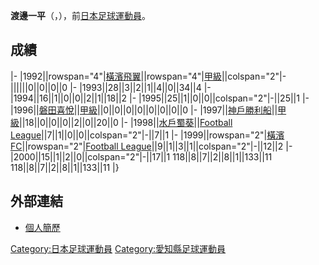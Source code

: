 {{About|名为渡邊一平的日本足球运动员|同名的日本游泳运动员|渡边一平 (游泳运动员)}}
{{Infobox football biography
|name=渡邊一平
|image=
|fullname=渡邊一平
|birth_date={{Birth date and age|1969|9|28}}
|cityofbirth=[[愛知縣|愛知縣]]
|countryofbirth=[[日本|日本]]
|position=[[後衛_(足球)|後衛]]
|currentclub=
|years=1992-1995<br/>1996<br/>1997<br/>1998<br/>1999-2000
|clubs=[[橫濱飛翼|橫濱飛翼]]<br/>[[磐田喜悅|磐田喜悅]]<br/>[[神戶勝利船|神戶勝利船]]<br/>[[水戶蜀葵|水戶蜀葵]]<br/>[[橫濱FC|橫濱FC]]
|caps(goals)=
|nationalyears=
|nationalteam=
|nationalcaps(goals)=
}}
'''渡邊一平'''（{{lang-ja|渡邉一平}}，{{Bd|1969年|9月28日||}}），前[[日本|日本]][[足球|足球]][[運動員|運動員]]。

==成績==
{{Football player club statistics 1|YYN}}
{{Football player club statistics 2|JPN|YYN}}
|-
|1992||rowspan="4"|[[橫濱飛翼|橫濱飛翼]]||rowspan="4"|[[日本職業足球甲級聯賽|甲級]]||colspan="2"|-||||||0||0||0||0
|-
|1993||28||3||2||1||4||0||34||4
|-
|1994||16||1||0||0||2||1||18||2
|-
|1995||25||1||0||0||colspan="2"|-||25||1
|-
|1996||[[磐田喜悅|磐田喜悅]]||[[日本職業足球甲級聯賽|甲級]]||0||0||0||0||0||0||0||0
|-
|1997||[[神戶勝利船|神戶勝利船]]||[[日本職業足球甲級聯賽|甲級]]||18||0||0||0||2||0||20||0
|-
|1998||[[水戶蜀葵|水戶蜀葵]]||[[Japan_Football_League|Football League]]||7||1||0||0||colspan="2"|-||7||1
|-
|1999||rowspan="2"|[[橫濱FC|橫濱FC]]||rowspan="2"|[[Japan_Football_League|Football League]]||9||1||3||1||colspan="2"|-||12||2
|-
|2000||15||1||2||0||colspan="2"|-||17||1
{{Football player club statistics 3|1|JPN}}118||8||7||2||8||1||133||11
{{Football player club statistics 5}}118||8||7||2||8||1||133||11
|}

== 外部連結 ==
* [https://web.archive.org/web/20090317082609/http://www.volante.co.jp/manage_watanabe.html 個人簡歷]{{ja icon}}

{{Japan-sport-bio-stub}}
{{Soccer-player-stub}}
[[Category:日本足球運動員|Category:日本足球運動員]]
[[Category:愛知縣足球運動員|Category:愛知縣足球運動員]]